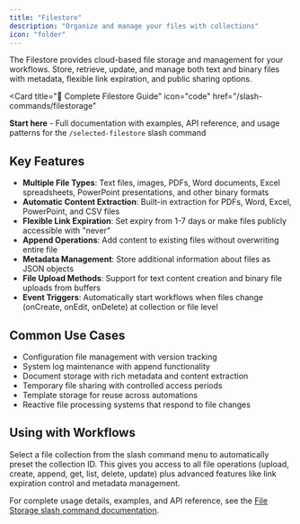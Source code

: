 ```yaml
---
title: "Filestore"
description: "Organize and manage your files with collections"
icon: "folder"
---
```


The Filestore provides cloud-based file storage and management for your workflows. Store, retrieve, update, and manage both text and binary files with metadata, flexible link expiration, and public sharing options.

<Card
  title="📖 Complete Filestore Guide"
  icon="code"
  href="/slash-commands/filestorage"
>
  **Start here** - Full documentation with examples, API reference, and usage
  patterns for the `/selected-filestore` slash command
</Card>

## Key Features

- **Multiple File Types**: Text files, images, PDFs, Word documents, Excel spreadsheets, PowerPoint presentations, and other binary formats
- **Automatic Content Extraction**: Built-in extraction for PDFs, Word, Excel, PowerPoint, and CSV files
- **Flexible Link Expiration**: Set expiry from 1-7 days or make files publicly accessible with "never"
- **Append Operations**: Add content to existing files without overwriting entire file
- **Metadata Management**: Store additional information about files as JSON objects
- **File Upload Methods**: Support for text content creation and binary file uploads from buffers
- **Event Triggers**: Automatically start workflows when files change (onCreate, onEdit, onDelete) at collection or file level

## Common Use Cases

- Configuration file management with version tracking
- System log maintenance with append functionality
- Document storage with rich metadata and content extraction
- Temporary file sharing with controlled access periods
- Template storage for reuse across automations
- Reactive file processing systems that respond to file changes

## Using with Workflows

Select a file collection from the slash command menu to automatically preset the collection ID. This gives you access to all file operations (upload, create, append, get, list, delete, update) plus advanced features like link expiration control and metadata management.

For complete usage details, examples, and API reference, see the [File Storage slash command documentation](/slash-commands/filestorage).
